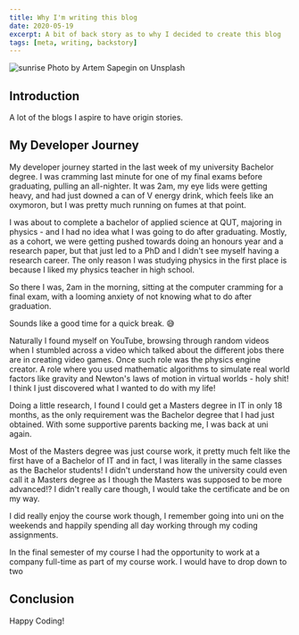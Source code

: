 ```yaml
---
title: Why I'm writing this blog
date: 2020-05-19
excerpt: A bit of back story as to why I decided to create this blog
tags: [meta, writing, backstory]
---
```


![sunrise](./artem-sapegin-8c6eS43iq1o-unsplash.jpg)
Photo by Artem Sapegin on Unsplash

## Introduction

A lot of the blogs I aspire to have origin stories.

## My Developer Journey

My developer journey started in the last week of my university Bachelor degree. I was cramming last minute for one of my final exams before graduating, pulling an all-nighter. It was 2am, my eye lids were getting heavy, and had just downed a can of V energy drink, which feels like an oxymoron, but I was pretty much running on fumes at that point.

I was about to complete a bachelor of applied science at QUT, majoring in physics - and I had no idea what I was going to do after graduating. Mostly, as a cohort, we were getting pushed towards doing an honours year and a research paper, but that just led to a PhD and I didn't see myself having a research career. The only reason I was studying physics in the first place is because I liked my physics teacher in high school.

So there I was, 2am in the morning, sitting at the computer cramming for a final exam, with a looming anxiety of not knowing what to do after graduation.

Sounds like a good time for a quick break. :sweat_smile:

Naturally I found myself on YouTube, browsing through random videos when I stumbled across a video which talked about the different jobs there are in creating video games. Once such role was the physics engine creator. A role where you used mathematic algorithms to simulate real world factors like gravity and Newton's laws of motion in virtual worlds - holy shit! I think I just discovered what I wanted to do with my life!

Doing a little research, I found I could get a Masters degree in IT in only 18 months, as the only requirement was the Bachelor degree that I had just obtained. With some supportive parents backing me, I was back at uni again.

Most of the Masters degree was just course work, it pretty much felt like the first have of a Bachelor of IT and in fact, I was literally in the same classes as the Bachelor students! I didn't understand how the university could even call it a Masters degree as I though the Masters was supposed to be more advanced!? I didn't really care though, I would take the certificate and be on my way.

I did really enjoy the course work though, I remember going into uni on the weekends and happily spending all day working through my coding assignments.

In the final semester of my course I had the opportunity to work at a company full-time as part of my course work. I would have to drop down to two

## Conclusion

Happy Coding!
